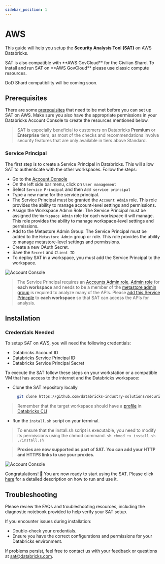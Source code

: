 ```yaml
---
sidebar_position: 1
---
```


# AWS

This guide will help you setup the **Security Analysis Tool (SAT)** on AWS Databricks.

<Admonition type="note" title="Note">
SAT is also compatible with **AWS GovCloud** for the Civilian Shard. To install and run SAT on **AWS GovCloud** please use classic compute resources.

DoD Shard compatibility will be coming soon. 
</Admonition>

## Prerequisites

There are some [prerequisites](../../installation/index.mdx#prerequisites) that need to be met before you can set up SAT on AWS. Make sure you also have the appropriate permissions in your Databricks Account Console to create the resources mentioned below.

> SAT is especially beneficial to customers on Databricks **Premium** or **Enterprise** tiers,  as most of the checks and recommendations involve security features that are only available in tiers above Standard.

### Service Principal

The first step is to create a Service Principal in Databricks. This will allow SAT to authenticate with the other workspaces. Follow the steps:

- Go to the [Account Console](https://accounts.cloud.databricks.com)
- On the left side bar menu, click on `User management`
- Select `Service Principal` and then `Add service principal`
- Type a new name for the service principal.
- The Service Principal must be granted the `Account Admin` role. This role provides the ability to manage account-level settings and permissions.
- Assign the Workspace Admin Role: The Service Principal must be assigned the `Workspace Admin` role for each workspace it will manage. This role provides the ability to manage workspace-level settings and permissions.
- Add to the Metastore Admin Group: The Service Principal must be added to the `Metastore Admin` group or role. This role provides the ability to manage metastore-level settings and permissions.
- Create a new OAuth Secret.
- Save the `Secret` and `Client ID`
- To deploy SAT in a workspace, you must add the Service Principal to the workspace.

<div className='bg-gray-100 p-4 rounded-lg mb-6'>
  <img src={useBaseUrl('/img/aws_ws.png')} alt="Account Console" />
</div>

> The Service Principal requires an [Accounts Admin role](https://docs.databricks.com/aws/en/admin/users-groups/service-principals), [Admin role](https://docs.databricks.com/aws/en/admin/users-groups/service-principals) for **each workspace** and needs to be a member of the [metastore admin group](https://docs.databricks.com/aws/en/data-governance/unity-catalog/manage-privileges/admin-privileges) is required to analyze many of the APIs. Please [add this Service Princple](https://docs.databricks.com/en/admin/users-groups/service-principals.html#assign-a-service-principal-to-a-workspace-using-the-account-console) to **each workspace** so that SAT can access the APIs for analysis.  

## Installation

### Credentials Needed

To setup SAT on AWS, you will need the following credentials:
- Databricks Account ID
- Databricks Service Principal ID
- Databricks Service Principal Secret

To execute the SAT follow these steps on your workstation or a compatible VM that has access to the internet and the Databricks workspace:

- Clone the SAT repository locally
  
  ```sh
    git clone https://github.com/databricks-industry-solutions/security-analysis-tool.git
   ```

> Remember that the target workspace should have a [profile](https://docs.databricks.com/aws/en/dev-tools/cli/profiles) in [Databricks CLI](https://docs.databricks.com/aws/en/dev-tools/cli/tutorial)

- Run the `install.sh` script on your terminal.

> To ensure that the install.sh script is executable, you need to modify its permissions using the chmod command.
    ```sh
      chmod +x install.sh
      ./install.sh
    ```

> **Proxies are now supported as part of SAT. You can add your HTTP and HTTPS links to use your proxies.**

<div className='bg-gray-100 p-4 rounded-lg mb-6'>
  <img src={useBaseUrl('/gif/terminal-aws.gif')} alt="Account Console" />
</div>


Congratulations! 🎉 You are now ready to start using the SAT. Please click [here](../../functionality.mdx) for a detailed description on how to run and use it.

## Troubleshooting

Please review the FAQs and troubleshooting resources, including the diagnostic notebook provided to help verify your SAT setup.

If you encounter issues during installation:
  * Double-check your credentials.
  * Ensure you have the correct configurations and permissions for your Databricks environment.

If problems persist, feel free to contact us with your feedback or questions at sat@databricks.com.
